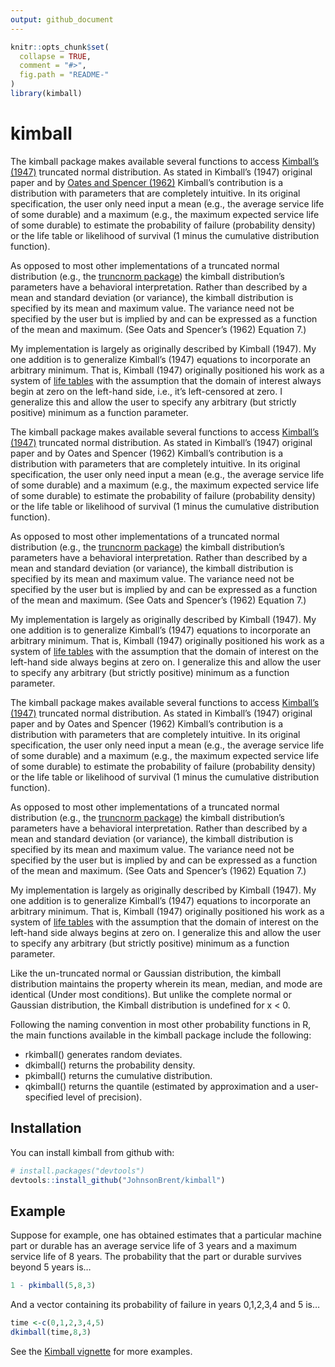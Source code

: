 ```yaml
---
output: github_document
---
```


<!-- README.md is generated from README.Rmd. Please edit that file -->

```r
knitr::opts_chunk$set(
  collapse = TRUE,
  comment = "#>",
  fig.path = "README-"
)
library(kimball)
```

# kimball

The kimball package makes available several functions to access [Kimball's (1947)](Kimball (1947) - A System of Life Tables....pdf) truncated normal distribution. As stated in Kimball's (1947) original paper and by [Oates and Spencer (1962)](Oates & Spencer (1962) - A System of Retirement Frequencies for Depreciable Assets.pdf) Kimball's contribution is a distribution with parameters that are completely intuitive. In its original specification, the user only need input a mean (e.g., the average service life of some durable) and a maximum (e.g., the maximum expected service life of some durable) to estimate the probability of failure (probability density) or the life table or likelihood of survival (1 minus the cumulative distribution function).

As opposed to most other implementations of a truncated normal distribution (e.g., the [truncnorm package](https://cran.r-project.org/web/packages/truncnorm/index.html)) the kimball distribution's parameters have a behavioral interpretation. Rather than described by a mean and standard deviation (or variance), the kimball distribution is specified by its mean and maximum value. The variance need not be specified by the user but is implied by and can be expressed as a function of the mean and maximum.  (See Oats and Spencer's (1962) Equation 7.)

My implementation is largely as originally described by Kimball (1947). My one addition is to generalize Kimball's (1947) equations to incorporate an arbitrary minimum. That is, Kimball (1947) originally positioned his work as a system of [life tables](https://en.wikipedia.org/wiki/Life_table) with the assumption that the domain of interest always begin at zero on the left-hand side, i.e., it's left-censored at zero. I generalize this and allow the user to specify any arbitrary (but strictly positive) minimum as a function parameter.

The kimball package makes available several functions to access [Kimball's (1947)](Kimball (1947) - A System of Life Tables....pdf) truncated normal distribution. As stated in Kimball's (1947) original paper and by Oates and Spencer (1962) Kimball's contribution is a distribution with parameters that are completely intuitive. In its original specification, the user only need input a mean (e.g., the average service life of some durable) and a maximum (e.g., the maximum expected service life of some durable) to estimate the probability of failure (probability density) or the life table or likelihood of survival (1 minus the cumulative distribution function).

As opposed to most other implementations of a truncated normal distribution (e.g., the [truncnorm package](https://cran.r-project.org/web/packages/truncnorm/index.html)) the kimball distribution's parameters have a behavioral interpretation. Rather than described by a mean and standard deviation (or variance), the kimball distribution is specified by its mean and maximum value. The variance need not be specified by the user but is implied by and can be expressed as a function of the mean and maximum.  (See Oats and Spencer's (1962) Equation 7.)

My implementation is largely as originally described by Kimball (1947). My one addition is to generalize Kimball's (1947) equations to incorporate an arbitrary minimum. That is, Kimball (1947) originally positioned his work as a system of [life tables](https://en.wikipedia.org/wiki/Life_table) with the assumption that the domain of interest on the left-hand side always begins at zero on. I generalize this and allow the user to specify any arbitrary (but strictly positive) minimum as a function parameter.

The kimball package makes available several functions to access [Kimball's (1947)](Kimball (1947) - A System of Life Tables....pdf) truncated normal distribution. As stated in Kimball's (1947) original paper and by Oates and Spencer (1962) Kimball's contribution is a distribution with parameters that are completely intuitive. In its original specification, the user only need input a mean (e.g., the average service life of some durable) and a maximum (e.g., the maximum expected service life of some durable) to estimate the probability of failure (probability density) or the life table or likelihood of survival (1 minus the cumulative distribution function).

As opposed to most other implementations of a truncated normal distribution (e.g., the [truncnorm package](https://cran.r-project.org/web/packages/truncnorm/index.html)) the kimball distribution's parameters have a behavioral interpretation. Rather than described by a mean and standard deviation (or variance), the kimball distribution is specified by its mean and maximum value. The variance need not be specified by the user but is implied by and can be expressed as a function of the mean and maximum.  (See Oats and Spencer's (1962) Equation 7.)

My implementation is largely as originally described by Kimball (1947). My one addition is to generalize Kimball's (1947) equations to incorporate an arbitrary minimum. That is, Kimball (1947) originally positioned his work as a system of [life tables](https://en.wikipedia.org/wiki/Life_table) with the assumption that the domain of interest on the left-hand side always begins at zero on. I generalize this and allow the user to specify any arbitrary (but strictly positive) minimum as a function parameter.

Like the un-truncated normal or Gaussian distribution, the kimball distribution maintains the property wherein its mean, median, and mode are identical (Under most conditions). But unlike the complete normal or Gaussian distribution, the Kimball distribution is undefined for x < 0.

Following the naming convention in most other probability functions in R, the main functions available in the kimball package include the following:

-   rkimball() generates random deviates.
-   dkimball() returns the probability density.
-   pkimball() returns the cumulative distribution.
-   qkimball() returns the quantile (estimated by approximation and a user-specified level of precision).

## Installation

You can install kimball from github with:

```r
# install.packages("devtools")
devtools::install_github("JohnsonBrent/kimball")
```

## Example

Suppose for example, one has obtained estimates that a particular machine part or durable has an average service life of 3 years and a maximum service life of 8 years. The probability that the part or durable survives beyond 5 years is...

```r
1 - pkimball(5,8,3)
```
And a vector containing its probability of failure in years 0,1,2,3,4 and 5 is...
```r
time <-c(0,1,2,3,4,5)
dkimball(time,8,3)
```

See the [Kimball vignette](/vignettes/kimball.Rmd) for more examples.
